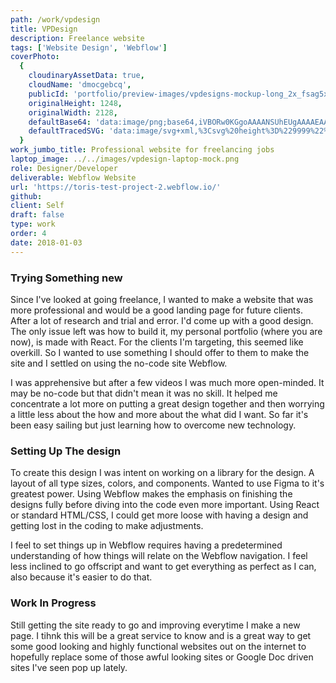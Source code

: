 ```yaml
---
path: /work/vpdesign
title: VPDesign
description: Freelance website
tags: ['Website Design', 'Webflow']
coverPhoto:
  {
    cloudinaryAssetData: true,
    cloudName: 'dmocgebcq',
    publicId: 'portfolio/preview-images/vpdesigns-mockup-long_2x_fsag5x.png',
    originalHeight: 1248,
    originalWidth: 2128,
    defaultBase64: 'data:image/png;base64,iVBORw0KGgoAAAANSUhEUgAAAAEAAAABCAYAAAAfFcSJAAAADUlEQVR42mMMXG/8HwAEwAI0Bj1bnwAAAABJRU5ErkJggg==',
    defaultTracedSVG: 'data:image/svg+xml,%3Csvg%20height%3D%229999%22%20viewBox%3D%220%200%209999%209999%22%20width%3D%229999%22%20xmlns%3D%22http%3A%2F%2Fwww.w3.org%2F2000%2Fsvg%22%3E%3Cpath%20d%3D%22m0%200h9999v9999h-9999z%22%20fill%3D%22%23f9fafb%22%2F%3E%3C%2Fsvg%3E',
  }
work_jumbo_title: Professional website for freelancing jobs
laptop_image: ../../images/vpdesign-laptop-mock.png
role: Designer/Developer
deliverable: Webflow Website
url: 'https://toris-test-project-2.webflow.io/'
github:
client: Self
draft: false
type: work
order: 4
date: 2018-01-03
---
```


### Trying Something new

Since I've looked at going freelance, I wanted to make a website that was more professional and would be a good landing page for future clients. After a lot of research and trial and error. I'd come up with a good design. The only issue left was how to build it, my personal portfolio (where you are now), is made with React. For the clients I'm targeting, this seemed like overkill. So I wanted to use something I should offer to them to make the site and I settled on using the no-code site Webflow.

I was apprehensive but after a few videos I was much more open-minded. It may be no-code but that didn't mean it was no skill. It helped me concentrate a lot more on putting a great design together and then worrying a little less about the how and more about the what did I want. So far it's been easy sailing but just learning how to overcome new technology.

### Setting Up The design

To create this design I was intent on working on a library for the design. A layout of all type sizes, colors, and components. Wanted to use Figma to it's greatest power. Using Webflow makes the emphasis on finishing the designs fully before diving into the code even more important. Using React or standard HTML/CSS, I could get more loose with having a design and getting lost in the coding to make adjustments.

I feel to set things up in Webflow requires having a predetermined understanding of how things will relate on the Webflow navigation. I feel less inclined to go offscript and want to get everything as perfect as I can, also because it's easier to do that.

### Work In Progress

Still getting the site ready to go and improving everytime I make a new page. I tihnk this will be a great service to know and is a great way to get some good looking and highly functional websites out on the internet to hopefully replace some of those awful looking sites or Google Doc driven sites I've seen pop up lately.

